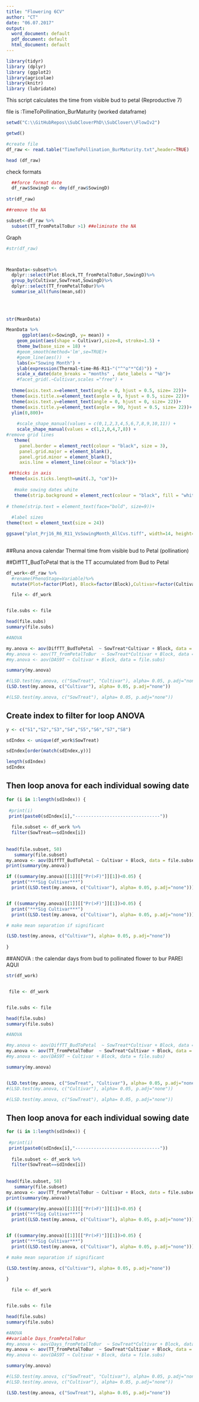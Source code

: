 ```yaml
---
title: "Flowering 6CV"
author: "CT"
date: "06.07.2017"
output:
  word_document: default
  pdf_document: default
  html_document: default
---
```


```r
library(tidyr)
library (dplyr)
library (ggplot2)
library(agricolae)
library(knitr)
library (lubridate)

```
This script calculates the time from visible bud to petal (Reproductive 7) 

file is :TimeToPollination_BurMaturity (worked dataframe)

```r

setwd("C:\\GitHubRepos\\SubCloverPhD\\SubClover\\FlowIv2")

getwd()

#create file
df_raw <- read.table("TimeToPollination_BurMaturity.txt",header=TRUE)

head (df_raw)
```
check formats
```r


  
  ##force format date 
  df_raw$SowingD <- dmy(df_raw$SowingD)
         
str(df_raw)

##remove the NA

subset<-df_raw %>%
  subset(TT_fromPetalToBur >1) ##eliminate the NA

```

Graph 



```r

#str(df_raw)



MeanData<-subset%>%
  dplyr::select(Plot:Block,TT_fromPetalToBur,SowingD)%>%
  group_by(Cultivar,SowTreat,SowingD)%>%
  dplyr::select(TT_fromPetalToBur)%>%
  summarise_all(funs(mean,sd))
  
  
  


```



```r


str(MeanData)

MeanData %>%
      ggplot(aes(x=SowingD, y= mean)) +
    geom_point(aes(shape = Cultivar),size=8, stroke=1.5) +
    theme_bw(base_size = 18) +
    #geom_smooth(method='lm',se=TRUE)+
    #geom_line(aes())  +
    labs(x="Sowing Month") +
    ylab(expression(Thermal~time~R6-R11~"("^"o"*"Cd)")) + 
    scale_x_date(date_breaks = "months" , date_labels = "%b")+
    #facet_grid(.~Cultivar,scales ="free") +
  
  theme(axis.text.x=element_text(angle = 0, hjust = 0.5, size= 22))+
  theme(axis.title.x=element_text(angle = 0, hjust = 0.5, size= 22))+
  theme(axis.text.y=element_text(angle = 0, hjust = 0, size= 22))+
  theme(axis.title.y=element_text(angle = 90, hjust = 0.5, size= 22))+
  ylim(0,800)+
  
    #scale_shape_manual(values = c(0,1,2,3,4,5,6,7,8,9,10,11)) +
    scale_shape_manual(values = c(1,2,0,4,7,8)) + 
#remove grid lines 
   theme(
     panel.border = element_rect(colour = "black", size = 3), 
     panel.grid.major = element_blank(),
     panel.grid.minor = element_blank(),
     axis.line = element_line(colour = "black"))+

 ##thicks in axis
  theme(axis.ticks.length=unit(.3, "cm"))+
   
   #make sowing dates white  
   theme(strip.background = element_rect(colour = "black", fill = "white",size=2)) +
    
# theme(strip.text = element_text(face="bold", size=9))+
   
  #label sizes 
theme(text = element_text(size = 24))

ggsave("plot_Prj16_R6_R11_VsSowingMonth_AllCvs.tiff", width=14, height=8, dpi=600)
  
```



##Runa anova calendar Thermal time from visible bud to Petal (pollination)  

##DiffTT_BudToPetal that is the TT accumulated from Bud to Petal 




```r
 

df_work<-df_raw %>%
  #rename(PhenoStage=Variable)%>%
  mutate(Plot=factor(Plot), Block=factor(Block),Cultivar=factor(Cultivar))

  file <- df_work


file.subs <- file 

head(file.subs)
summary(file.subs)

#ANOVA

my.anova <- aov(DiffTT_BudToPetal  ~ SowTreat*Cultivar + Block, data = file.subs)
#my.anova <- aov(TT_fromPetalToBur  ~ SowTreat*Cultivar + Block, data = file.subs)
#my.anova <- aov(DAS9T ~ Cultivar + Block, data = file.subs)

summary(my.anova)

```


```r
#(LSD.test(my.anova, c("SowTreat", "Cultivar"), alpha= 0.05, p.adj="none"))
(LSD.test(my.anova, c("Cultivar"), alpha= 0.05, p.adj="none"))

#(LSD.test(my.anova, c("SowTreat"), alpha= 0.05, p.adj="none"))
```



## Create index to filter for loop ANOVA

```r
y <- c("S1","S2","S3","S4","S5","S6","S7","S8")

sdIndex <- unique(df_work$SowTreat)

sdIndex[order(match(sdIndex,y))]

length(sdIndex)
sdIndex
```


## Then loop anova for each individual sowing date 
```r
for (i in 1:length(sdIndex)) {
  
 #print(i)
 print(paste0(sdIndex[i],"--------------------------------"))
  
  file.subset <- df_work %>%
  filter(SowTreat==sdIndex[i])
  
 
head(file.subset, 50)
   summary(file.subset)
my.anova <- aov(DiffTT_BudToPetal ~ Cultivar + Block, data = file.subset)
print(summary(my.anova))

if ((summary(my.anova)[[1]][["Pr(>F)"]][1])<0.05) {
  print("***Sig Cultivar***") 
  print((LSD.test(my.anova, c("Cultivar"), alpha= 0.05, p.adj="none"))) } 


if ((summary(my.anova)[[1]][["Pr(>F)"]][1])>0.05) {
  print("***Sig Cultivar***") 
  print((LSD.test(my.anova, c("Cultivar"), alpha= 0.05, p.adj="none"))) } 

# make mean separation if significant

(LSD.test(my.anova, c("Cultivar"), alpha= 0.05, p.adj="none"))
  
}

```

##ANOVA : the calendar days from bud to pollinated flower to bur PAREI AQUI



```r
str(df_work)


 file <- df_work


file.subs <- file 

head(file.subs)
summary(file.subs)

#ANOVA

#my.anova <- aov(DiffTT_BudToPetal  ~ SowTreat*Cultivar + Block, data = file.subs)
my.anova <- aov(TT_fromPetalToBur  ~ SowTreat*Cultivar + Block, data = file.subs)
#my.anova <- aov(DAS9T ~ Cultivar + Block, data = file.subs)

summary(my.anova)



```



```r
(LSD.test(my.anova, c("SowTreat", "Cultivar"), alpha= 0.05, p.adj="none"))
#(LSD.test(my.anova, c("Cultivar"), alpha= 0.05, p.adj="none"))

#(LSD.test(my.anova, c("SowTreat"), alpha= 0.05, p.adj="none"))
```









## Then loop anova for each individual sowing date 
```r
for (i in 1:length(sdIndex)) {
  
 #print(i)
 print(paste0(sdIndex[i],"--------------------------------"))
  
  file.subset <- df_work %>%
  filter(SowTreat==sdIndex[i])
  
 
head(file.subset, 50)
   summary(file.subset)
my.anova <- aov(TT_fromPetalToBur ~ Cultivar + Block, data = file.subset)
print(summary(my.anova))

if ((summary(my.anova)[[1]][["Pr(>F)"]][1])<0.05) {
  print("***Sig Cultivar***") 
  print((LSD.test(my.anova, c("Cultivar"), alpha= 0.05, p.adj="none"))) } 


if ((summary(my.anova)[[1]][["Pr(>F)"]][1])>0.05) {
  print("***Sig Cultivar***") 
  print((LSD.test(my.anova, c("Cultivar"), alpha= 0.05, p.adj="none"))) } 

# make mean separation if significant

(LSD.test(my.anova, c("Cultivar"), alpha= 0.05, p.adj="none"))
  
}

```




```r
 
  file <- df_work


file.subs <- file 

head(file.subs)
summary(file.subs)

#ANOVA
##variable Days_fromPetalToBur
#my.anova <- aov(Days_fromPetalToBur  ~ SowTreat*Cultivar + Block, data = file.subs)
my.anova <- aov(TT_fromPetalToBur  ~ SowTreat*Cultivar + Block, data = file.subs)
#my.anova <- aov(DAS9T ~ Cultivar + Block, data = file.subs)

summary(my.anova)

```





```r
#(LSD.test(my.anova, c("SowTreat", "Cultivar"), alpha= 0.05, p.adj="none"))
#(LSD.test(my.anova, c("Cultivar"), alpha= 0.05, p.adj="none"))

(LSD.test(my.anova, c("SowTreat"), alpha= 0.05, p.adj="none"))



```

